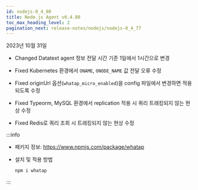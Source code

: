 ```yaml
---
id: nodejs-0_4_80
title: Node.js Agent v0.4.80
toc_max_heading_level: 2
pagination_next: release-notes/nodejs/nodejs-0_4_77
---
```


2023년 10월 31일

- <Status>Changed</Status> Datatext agent 정보 전달 시간 기준 1일에서 1시간으로 변경

- <Status>Fixed</Status> Kubernetes 환경에서 <code>ONAME</code>, <code>ONODE_NAME</code> 값 전달 오류 수정

- <Status>Fixed</Status> originUrl 옵션(<code>whatap_micro_enabled</code>)을 config 파일에서 변경하면 적용되도록 수정

- <Status>Fixed</Status> Typeorm, MySQL 환경에서 replication 적용 시 쿼리 트래킹되지 않는 현상 수정

- <Status>Fixed</Status> Redis로 쿼리 조회 시 트래킹되지 않는 현상 수정

:::info

* 패키지 정보: https://www.npmjs.com/package/whatap

* 설치 및 적용 방법

  ```bash
  npm i whatap
  ```

:::
